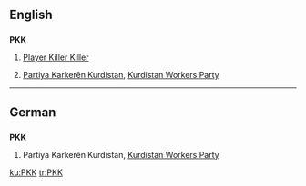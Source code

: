 ==English==

==={{abbreviation}}===
'''PKK'''

# {{video games}} [[Player Killer Killer]]
# [[Partiya Karkerên Kurdistan]], [[w:Kurdistan Workers Party|Kurdistan Workers Party]]
----

==German==
{{wikipedia|lang=de}}
==={{initialism}}===
'''PKK'''

# Partiya Karkerên Kurdistan, [[Kurdistan Workers Party]]

[[ku:PKK]]
[[tr:PKK]]